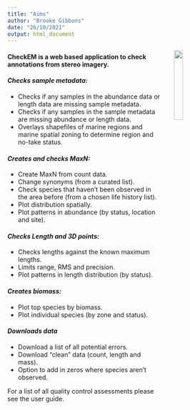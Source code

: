 ```yaml
---
title: "Aims"
author: "Brooke Gibbons"
date: "26/10/2021"
output: html_document
---
```

<img style="float: right; margin-left: 30px; margin-right: 30px;" width= "20%" src='checkem.png'>           


#### CheckEM is a web based application to check annotations from stereo imagery.

#### *Checks sample metadata:*
- Checks if any samples in the abundance data or length data are missing sample metadata.
- Checks if any samples in the sample metadata are missing abundance or length data.
- Overlays shapefiles of marine regions and marine spatial zoning to determine region and no-take status.
 
#### *Creates and checks MaxN:*
- Create MaxN from count data.
- Change synonyms (from a curated list).
- Check species that haven’t been observed in the area before (from a chosen life history list).
- Plot distribution spatially.
- Plot patterns in abundance (by status, location and site).

#### *Checks Length and 3D points:*
- Checks lengths against the known maximum lengths.
- Limits range, RMS and precision.
- Plot patterns in length distribution (by status).

#### *Creates biomass:*
- Plot top species by biomass.
- Plot individual species (by zone and status).

#### *Downloads data*
- Download a list of all potential errors.
- Download “clean” data (count, length and mass).
- Option to add in zeros where species aren't observed.

For a list of all quality control assessments please see the user guide.